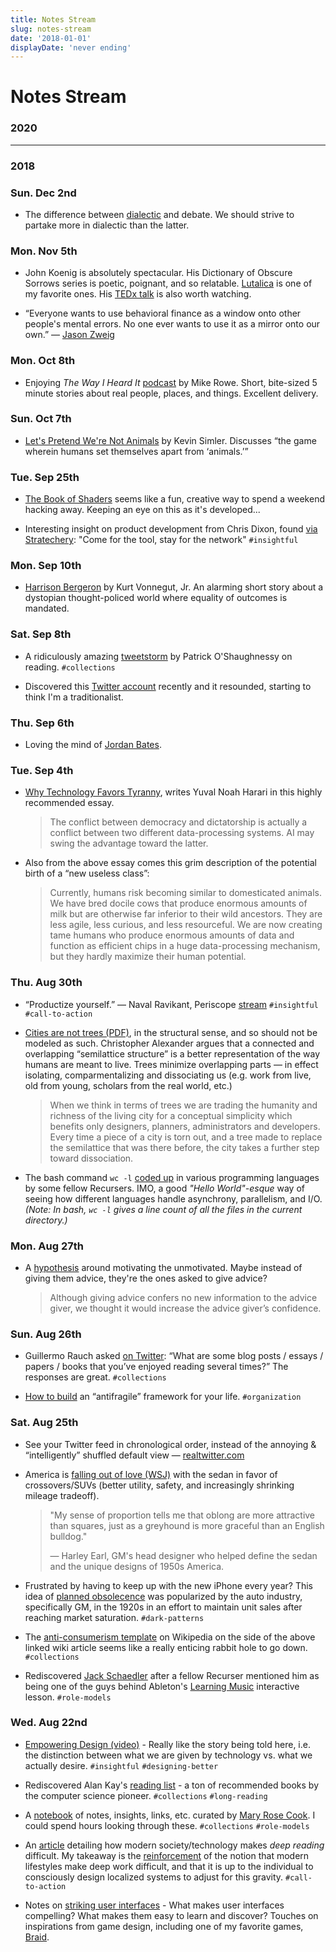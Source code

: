 ```yaml
---
title: Notes Stream
slug: notes-stream
date: '2018-01-01'
displayDate: 'never ending'
---
```


# Notes Stream


### 2020


---

### 2018

### Sun. Dec 2nd

- The difference between [dialectic](https://mapandterritory.org/debate-and-dialectic-850b3585dad4) and debate. We should strive to partake more in dialectic than the latter.

### Mon. Nov 5th

- John Koenig is absolutely spectacular. His Dictionary of Obscure Sorrows series is poetic, poignant, and so relatable. [Lutalica](https://www.youtube.com/watch?v=Tz1PNIOQsFs) is one of my favorite ones. His [TEDx talk](https://youtu.be/ygbksxK7n4Y) is also worth watching.

- &ldquo;Everyone wants to use behavioral finance as a window onto other people's mental errors. No one ever wants to use it as a mirror onto our own.&rdquo; &mdash; [Jason Zweig](https://twitter.com/jasonzweigwsj/status/1059493412985061376)

### Mon. Oct 8th

- Enjoying _The Way I Heard It_ [podcast](http://mikerowe.com/podcast/) by Mike Rowe. Short, bite-sized 5 minute stories about real people, places, and things. Excellent delivery.

### Sun. Oct 7th

- [Let's Pretend We're Not Animals](http://meltingasphalt.com/lets-pretend-were-not-animals/) by Kevin Simler. Discusses &ldquo;the game wherein humans set themselves apart from &lsquo;animals.&rsquo;&rdquo;

### Tue. Sep 25th

- [The Book of Shaders](https://thebookofshaders.com/) seems like a fun, creative way to spend a weekend hacking away. Keeping an eye on this as it's developed...

- Interesting insight on product development from Chris Dixon, found [via Stratechery](https://stratechery.com/2018/instagrams-ceo/): "Come for the tool, stay for the network" `#insightful`

### Mon. Sep 10th

- [Harrison Bergeron](https://archive.org/stream/HarrisonBergeron/Harrison%20Bergeron_djvu.txt) by Kurt Vonnegut, Jr. An alarming short story about a dystopian thought-policed world where equality of outcomes is mandated.

### Sat. Sep 8th

- A ridiculously amazing [tweetstorm](https://twitter.com/patrick_oshag/status/804756458126639105) by Patrick O'Shaughnessy on reading. `#collections`

- Discovered this [Twitter account](https://twitter.com/wrathofgnon/) recently and it resounded, starting to think I'm a traditionalist.

### Thu. Sep 6th

- Loving the mind of [Jordan Bates](http://www.refinethemind.com/).

### Tue. Sep 4th

- [Why Technology Favors Tyranny](https://www.theatlantic.com/magazine/archive/2018/10/yuval-noah-harari-technology-tyranny/568330/?single_page=true), writes Yuval Noah Harari in this highly recommended essay.

  > The conflict between democracy and dictatorship is actually a conflict between two different data-processing systems. AI may swing the advantage toward the latter.

- Also from the above essay comes this grim description of the potential birth of a &ldquo;new useless class&rdquo;:
  > Currently, humans risk becoming similar to domesticated animals. We have bred docile cows that produce enormous amounts of milk but are otherwise far inferior to their wild ancestors. They are less agile, less curious, and less resourceful. We are now creating tame humans who produce enormous amounts of data and function as efficient chips in a huge data-processing mechanism, but they hardly maximize their human potential.

### Thu. Aug 30th

- &ldquo;Productize yourself.&rdquo; &mdash; Naval Ravikant, Periscope [stream](https://blog.usejournal.com/naval-ravikant-notes-from-periscope-on-his-tweet-storm-how-to-get-rich-without-getting-lucky-e9e4f03a955f) `#insightful` `#call-to-action`

- [Cities are not trees (PDF)](http://worrydream.com/refs/Alexander%20-%20A%20City%20Is%20Not%20A%20Tree.pdf), in the structural sense, and so should not be modeled as such. Christopher Alexander argues that a connected and overlapping &ldquo;semilattice structure&rdquo; is a better representation of the way humans are meant to live. Trees minimize overlapping parts &mdash; in effect isolating, comparmentalizing and dissociating us (e.g. work from live, old from young, scholars from the real world, etc.)

  > When we think in terms of trees we are trading the humanity and richness of the living city for a conceptual simplicity which benefits only designers, planners, administrators and developers. Every time a piece of a city is torn out, and a tree made to replace the semilattice that was there before, the city takes a further step toward dissociation.

- The bash command `wc -l` [coded up](https://github.com/dan-f/concurrent-wc/) in various programming languages by some fellow Recursers. IMO, a good _"Hello World"-esque_ way of seeing how different languages handle asynchrony, parallelism, and I/O. _(Note: In bash, `wc -l` gives a line count of all the files in the current directory.)_

### Mon. Aug 27th

- A [hypothesis](https://marginalrevolution.com/marginalrevolution/2018/08/how-to-motivate-the-unmotivated.html) around motivating the unmotivated. Maybe instead of giving them advice, they're the ones asked to give advice?
  > Although giving advice confers no new information to the advice giver, we thought it would increase the advice giver’s confidence.

### Sun. Aug 26th

- Guillermo Rauch asked [on Twitter](https://twitter.com/rauchg/status/1033545216844857351): &ldquo;What are some blog posts / essays / papers / books that you’ve enjoyed reading several times?&rdquo; The responses are great. `#collections`

- [How to build](https://medium.com/thinking-is-hard/live-like-a-hydra-c02337782a89) an &ldquo;antifragile&rdquo; framework for your life. `#organization`

### Sat. Aug 25th

- See your Twitter feed in chronological order, instead of the annoying &amp; &ldquo;intelligently&rdquo; shuffled default view &mdash; [realtwitter.com](http://realtwitter.com)
- America is [falling out of love (WSJ)](https://www.wsj.com/articles/america-has-fallen-out-of-love-with-the-sedan-1535169698?mod=hp_lead_pos5) with the sedan in favor of crossovers/SUVs (better utility, safety, and increasingly shrinking mileage tradeoff).

  > "My sense of proportion tells me that oblong are more attractive than squares, just as a greyhound is more graceful than an English bulldog."
  >
  > &mdash; Harley Earl, GM's head designer who helped define the sedan and the unique designs of 1950s America.

- Frustrated by having to keep up with the new iPhone every year? This idea of [planned obsolecence](https://en.wikipedia.org/wiki/Planned_obsolescence) was popularized by the auto industry, specifically GM, in the 1920s in an effort to maintain unit sales after reaching market saturation. `#dark-patterns`

- The [anti-consumerism template](https://en.wikipedia.org/wiki/Template:Anti-consumerism) on Wikipedia on the side of the above linked wiki article seems like a really enticing rabbit hole to go down. `#collections`

- Rediscovered [Jack Schaedler](https://jackschaedler.github.io/) after a fellow Recurser mentioned him as being one of the guys behind Ableton's [Learning Music](https://learningmusic.ableton.com/) interactive lesson. `#role-models`

### Wed. Aug 22nd

- [Empowering Design (video)](https://vimeo.com/123488311) - Really like the story being told here, i.e. the distinction between what we are given by technology vs. what we actually desire. `#insightful` `#designing-better`

- Rediscovered Alan Kay's [reading list](http://www.squeakland.org/resources/books/readingList.jsp) - a ton of recommended books by the computer science pioneer. `#collections` `#long-reading`

* A [notebook](http://notebook.maryrosecook.com/) of notes, insights, links, etc. curated by [Mary Rose Cook](http://maryrosecook.com). I could spend hours looking through these. `#collections` `#role-models`

* An [article](https://slate.com/culture/2018/08/reader-come-home-by-maryanne-wolf-reviewed.html) detailing how modern society/technology makes _deep reading_ difficult. My takeaway is the [reinforcement](https://amzn.to/2MG33Op) of the notion that modern lifestyles make deep work difficult, and that it is up to the individual to consciously design localized systems to adjust for this gravity. `#call-to-action`

* Notes on [striking user interfaces](http://cognitivemedium.com/striking_ui/striking_ui.html) - What makes user interfaces compelling? What makes them easy to learn and discover? Touches on inspirations from game design, including one of my favorite games, [Braid](https://www.avclub.com/10-years-later-braid-remains-the-definitive-indie-game-1824114955).
